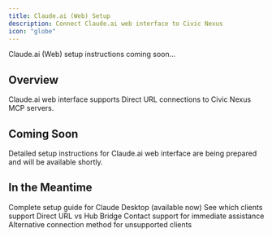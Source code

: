 ```yaml
---
title: Claude.ai (Web) Setup
description: Connect Claude.ai web interface to Civic Nexus
icon: "globe"
---
```


<Note>
  Claude.ai (Web) setup instructions coming soon...
</Note>

## Overview

Claude.ai web interface supports Direct URL connections to Civic Nexus MCP servers.

## Coming Soon

Detailed setup instructions for Claude.ai web interface are being prepared and will be available shortly.

## In the Meantime

<CardGroup cols={2}>
  <Card title="Use Claude Desktop" icon="desktop" href="/nexus/quickstart/clients/claude-desktop">
    Complete setup guide for Claude Desktop (available now)
  </Card>
  <Card title="Client Compatibility" icon="table" href="/nexus/reference/client-compatibility">
    See which clients support Direct URL vs Hub Bridge
  </Card>
  <Card title="Get Help" icon="message-circle" href="https://civickey.typeform.com/to/qJ5mieBw">
    Contact support for immediate assistance
  </Card>
  <Card title="Hub Bridge Alternative" icon="bridge" href="/nexus/quickstart/hub-bridge">
    Alternative connection method for unsupported clients
  </Card>
</CardGroup>
